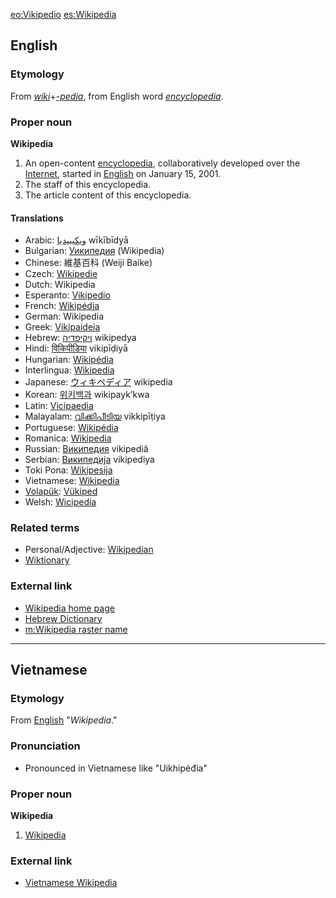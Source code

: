 [[eo:Vikipedio]] [[es:Wikipedia]]

==English==

===Etymology===
From ''[[wiki]]''+''[[-pedia]]'', from English word ''[[encyclopedia]]''.

===Proper noun===
'''Wikipedia'''

# An open-content [[encyclopedia]], collaboratively developed over the [[Internet]], started in [[English]] on January 15, 2001.
# The staff of this encyclopedia.
# The article content of this encyclopedia.

==== Translations ====
*Arabic: [[ويكيبيديا]] wīkībīdyā
*Bulgarian: [[Уикипедия]] (Wikipedia)
*Chinese: 維基百科 (Weiji Baike)
*Czech: [[Wikipedie]]
*Dutch: Wikipedia
*Esperanto: [[Vikipedio]]
*French: [[Wikipédia]]
*German: Wikipedia
*Greek: [[Vikipaideia]]
*Hebrew: [[ויקיפדיה]] wikipedya
*Hindi: [[विकिपीडिया]] vikipīḍiyā
*Hungarian: [[Wikipédia]]
*Interlingua: [[Wikipedia]]
*Japanese: [[ウィキペディア]] wikipedia
*Korean: [[위키백과]] wikipayk’kwa
*Latin: [[Vicipaedia]]
*Malayalam: [[വിക്കിപീടിയ]] vikkipīṭiya
*Portuguese: [[Wikipédia]]
*Romanica: [[Wikipedia]]
*Russian: [[Википедия]] vikipediâ
*Serbian: [[Википедија]] vikipediya
*Toki Pona: [[Wikipesija]]
*Vietnamese: [[#Vietnamese|Wikipedia]]
*[[Volapük]]: [[Vükiped]]
*Welsh: [[Wicipedia]]

=== Related terms ===

*Personal/Adjective: [[Wikipedian]]
*[[Wiktionary]]

=== External link ===
* [[w:Main Page|Wikipedia home page]]
* [http://www.israel-catalog.com/seo/Hebrew-Dictionary.html Hebrew Dictionary]
* [[m:Wikipedia raster name]]

----

==Vietnamese==

===Etymology===
From [[English]] "''Wikipedia''."

===Pronunciation===
*Pronounced in Vietnamese like "Uikhipéđia"

===Proper noun===
'''Wikipedia'''

#[[#English|Wikipedia]]

===External link===
*[[vi:Trang Chính|Vietnamese Wikipedia]]